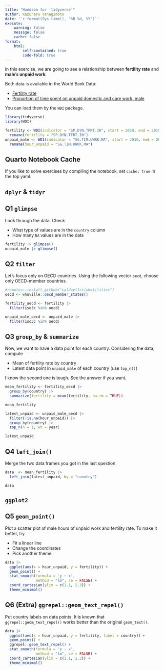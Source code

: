 ```yaml
---
title: "Handson for `tidyverse`"
author: Kazuharu Yanagimoto
date: '`r format(Sys.time(), "%B %d, %Y")`'
execute:
    warning: false
    message: false
    cache: false
format:
    html:
        self-contained: true
        code-fold: true
---
```


In this exercise, we are going to see a relationship between **fertility rate** and
**male's unpaid work**.

Both data is available in the World Bank Data:

- [Fertility rate](https://data.worldbank.org/indicator/SP.DYN.TFRT.IN)
- [Proportion of time spent on unpaid domestic and care work, male](https://data.worldbank.org/indicator/SG.TIM.UWRK.MA)

You can load them by the `WDI` package.

```r
library(tidyverse)
library(WDI)

fertility <- WDI(indicator = "SP.DYN.TFRT.IN", start = 2010, end = 2019) |>
  rename(fertility = "SP.DYN.TFRT.IN")
unpaid_male <- WDI(indicator = "SG.TIM.UWRK.MA", start = 2010, end = 2019) |>
  rename(hour_unpaid = "SG.TIM.UWRK.MA")
```

::: {.callout-warning}

## Quarto Notebook Cache

If you like to solve exercises by compiling the notebook,
set `cache: true` in the top yaml.

:::


## `dplyr` & `tidyr`

::: {.callout-tip}

## Q1 `glimpse`

Look through the data. Check

- What type of values are in the `country` column
- How many `NA` values are in the data

:::

```r
fertility |> glimpse()
unpaid_male |> glimpse()
```



::: {.callout-tip}

## Q2 `filter`

Let's focus only on OECD countries. 
Using the following vector `oecd`, choose only OECD-member countries.

```r
#remotes::install_github("caldwellst/whotilities")
oecd <- whoville::oecd_member_states()
```

:::

```r
fertility_oecd <- fertility |>
  filter(iso3c %in% oecd)

unpaid_male_oecd <- unpaid_male |>
  filter(iso3c %in% oecd)
```

::: {.callout-tip}

## Q3 `group_by` & `summarize`

Now, we want to have a data point for each country.
Considering the data, compute

- Mean of fertility rate by country
- Latest data point in `unpaid_male` of each country (use `top_n()`)

I know the second one is tough. See the answer if you want.
:::

```r
mean_fertility <- fertility_oecd |>
  group_by(country) |>
  summarize(fertility = mean(fertility, na.rm = TRUE))

mean_fertility
```

```r
latest_unpaid <- unpaid_male_oecd |>
  filter(!is.na(hour_unpaid)) |>
  group_by(country) |>
  top_n(n = 1, wt = year)

latest_unpaid
```


::: {.callout-tip}

## Q4 `left_join()`

Merge the two data frames you got in the last question.

:::

```r
data  <- mean_fertility |>
  left_join(latest_unpaid, by = "country")

data
```

## `ggplot2`

::: {.callout-tip}

## Q5 `geom_point()`

Plot a scatter plot of male hours of unpaid work and fertility rate.
To make it better, try

- Fit a linear line
- Change the coordinates
- Pick another theme

:::


```r
data |>
  ggplot(aes(x = hour_unpaid, y = fertility)) +
  geom_point() +
  stat_smooth(formula = 'y ~ x',
              method = "lm", se = FALSE) +
  coord_cartesian(ylim = c(1.1, 2.3)) +
  theme_minimal()
```


::: {.callout-tip}

## Q6 (Extra) `ggrepel::geom_text_repel()`

Put country labels on data points.
It is known that `ggrepel::geom_text_repel()` works better than the original `geom_text()`.

:::


```r
data |>
  ggplot(aes(x = hour_unpaid, y = fertility, label = country)) +
  geom_point() +
  ggrepel::geom_text_repel() +
  stat_smooth(formula = 'y ~ x',
              method = "lm", se = FALSE) +
  coord_cartesian(ylim = c(1.1, 2.3)) +
  theme_minimal()
```


